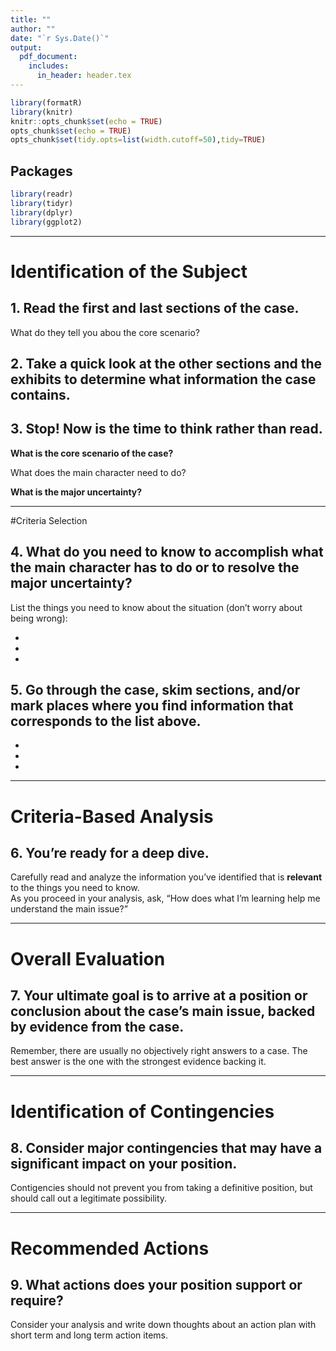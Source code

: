 ---
title: ""
author: ""
date: "`r Sys.Date()`"
output: 
  pdf_document:
    includes:
      in_header: header.tex
---

```{r setup, include=FALSE}
library(formatR)
library(knitr)
knitr::opts_chunk$set(echo = TRUE)
opts_chunk$set(echo = TRUE)
opts_chunk$set(tidy.opts=list(width.cutoff=50),tidy=TRUE)
```

## Packages

```{r packages, message=FALSE, warning=FALSE}
library(readr)
library(tidyr)
library(dplyr)
library(ggplot2)
```

***
# Identification of the Subject

## 1. Read the first and last sections of the case.  

What do they tell you abou the core scenario?  
  

## 2. Take a quick look at the other sections and the exhibits to determine what information the case contains.  
  

## 3. Stop! Now is the time to think rather than read.  

**What is the core scenario of the case?**  
  

What does the main character need to do?  
  

**What is the major uncertainty?**  
  

***
#Criteria Selection

## 4. What do you need to know to accomplish what the main character has to do or to resolve the major uncertainty?  

List the things you need to know about the situation (don't worry about being wrong):

- 
- 
- 

## 5. Go through the case, skim sections, and/or mark places where you find information that corresponds to the list above.  

- 
- 
- 

***
# Criteria-Based Analysis

## 6. You're ready for a deep dive.  

Carefully read and analyze the information you've identified that is **relevant** to the things you need to know.  
As you proceed in your analysis, ask, "How does what I'm learning help me understand the main issue?"  


***
# Overall Evaluation  

## 7. Your ultimate goal is to arrive at a position or conclusion about the case's main issue, backed by evidence from the case.  

Remember, there are usually no objectively right answers to a case. The best answer is the one with the strongest evidence backing it.  
  

***
# Identification of Contingencies
  

## 8. Consider major contingencies that may have a significant impact on your position.  

Contigencies should not prevent you from taking a definitive position, but should call out a legitimate possibility.   


***
# Recommended Actions

## 9. What actions does your position support or require?  

Consider your analysis and write down thoughts about an action plan with short term and long term action items.  
  


